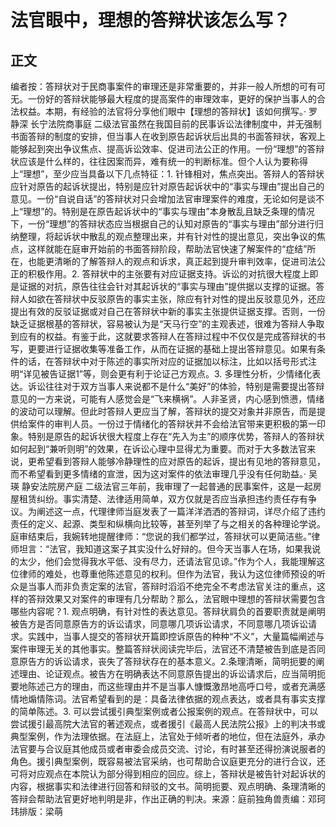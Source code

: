 # 法官眼中，理想的答辩状该怎么写？
## 正文
编者按：答辩状对于民商事案件的审理还是非常重要的，并非一般人所想的可有可无。一份好的答辩状能够最大程度的提高案件的审理效率，更好的保护当事人的合法权益。本期，有经验的法官将分享他们眼中【理想的答辩状】该如何撰写。· 罗静深 长宁法院商事庭 二级法官虽然在我国目前的民事诉讼法律制度中，并无强制书面答辩的制度的安排，但当事人在收到原告起诉状后出具的书面答辩状，客观上能够起到突出争议焦点、提高诉讼效率、促进司法公正的作用。一份“理想”的答辩状应该是什么样的，往往因案而异，难有统一的判断标准。但个人认为要称得上“理想”，至少应当具备以下几点特征：1. 针锋相对，焦点突出。答辩人的答辩状应针对原告的起诉状提出，特别是应针对原告起诉状中的“事实与理由”提出自己的意见。一份“自说自话”的答辩状对只会增加法官审理案件的难度，无论如何是谈不上“理想”的。特别是在原告起诉状中的“事实与理由”本身散乱且缺乏条理的情况下，一份“理想”的答辩状态应当根据自己的认知对原告的“事实与理由”部分进行归纳整理，将起诉状中散乱的观点整理出来，并有针对性的提出意见，突出争议的焦点，这样就能在庭审开始前的书面答辩阶段，帮助法官快速了解案件的“症结”所在，也能更清晰的了解答辩人的观点和诉求，真正起到提升审判效率，促进司法公正的积极作用。2. 答辩状中的主张要有对应证据支持。诉讼的对抗很大程度上即是证据的对抗，原告往往会针对其起诉状的“事实与理由”提供据以支撑的证据。答辩人如欲在答辩状中反驳原告的事实主张，除应有针对性的提出反驳意见外，还应提出有效的反驳证据或对自己在答辩状中新的事实主张提供证据支撑。否则，一份缺乏证据根基的答辩状，容易被认为是“天马行空”的主观表述，很难为答辩人争取到应有的权益。有鉴于此，这就要求答辩人在答辩过程中不仅仅是完成答辩状的书写，更要进行证据收集等准备工作，从而在证据的基础上提出答辩意见。如果有条件的话，在答辩状中对于陈述的事实所对应的证据加以标注，比如以括号形式注明“详见被告证据1”等，则会更有利于论证己方观点。3. 多理性分析，少情绪化表达。诉讼往往对于双方当事人来说都不是什么“美好”的体验，特别是需要提出答辩意见的一方来说，可能有人感觉会是“飞来横祸”。人非圣贤，内心感到愤懑，情绪的波动可以理解。但此时答辩人更应当了解，答辩状的提交对象并非原告，而是提供给案件的审判人员。一份过于情绪化的答辩状并不会给法官带来更积极的第一印象。特别是原告的起诉状很大程度上存在“先入为主”的顺序优势，答辩人的答辩状如何起到“兼听则明”的效果，在诉讼心理中显得尤为重要。而对于大多数法官来说，更希望看到答辩人能够冷静理性的应对原告的起诉，提出有见地的答辩意见，而不希望看到更多情绪的宣泄，因为这对案件的依法审理几乎没有任何助益。· 吴瑛 静安法院房产庭 二级法官三年前，我审理了一起普通的民事案件，这是一起房屋租赁纠纷。事实清楚、法律适用简单，双方仅就是否应当承担违约责任存有争议。为阐述这一点，代理律师当庭发表了一篇洋洋洒洒的答辩词，详尽介绍了违约责任的定义、起源、类型和纵横向比较等，甚至列举了与之相关的各种理论学说。庭审结束后，我婉转地提醒律师：“您说的我们都学过，答辩状可以更简洁些。”律师坦言：“法官，我知道这案子其实没什么好辩的。但今天当事人在场，如果我说的太少，他们会觉得我水平低、没有尽力，还请法官见谅。”作为个人，我能理解这位律师的难处，也尊重他陈述意见的权利。但作为法官，我认为这位律师预设的听众是当事人而非负责定案的法官，答辩时滔滔不绝完全不考虑法官关注的重点，这样的答辩效果又对案件的审理有几分帮助？那么，法官眼中理想的答辩状需要包含哪些内容呢？1. 观点明确，有针对性的表达意见。答辩状肩负的首要职责就是阐明被告方是否同意原告方的诉讼请求，同意哪几项诉讼请求，不同意哪几项诉讼请求。实践中，当事人提交的答辩状开篇即控诉原告的种种“不义”，大量篇幅阐述与案件审理无关的其他事实。整篇答辩状阅读完毕后，法官还不清楚被告到底是否同意原告方的诉讼请求，丧失了答辩状存在的基本意义。2.条理清晰，简明扼要的阐述理由、论证观点。被告方在明确表达不同意原告提出的诉讼请求后，应当简明扼要地陈述己方的理由，而这些理由并不是当事人慷慨激昂地高呼口号，或者充满感情地煽情陈词。法官希望看到的是：具备法律依据的观点表达，或者具有事实支撑的简单陈述。3. 可以尝试援引典型案例或者公报案例的观点。在答辩状中，可以尝试援引最高院大法官的著述观点，或者援引《最高人民法院公报》上的判决书或典型案例，作为法理依据。在法庭上，法官处于倾听者的地位，但在法庭外，承办法官要与合议庭其他成员或者审委会成员交流、讨论，有时甚至还得扮演说服者的角色。援引典型案例，既容易被法官采纳，也可帮助合议庭更充分的进行合议，还可将对应观点在本院认为部分得到相应的回应。综上，答辩状是被告针对起诉状的内容，根据事实和法律进行回答和辩驳的文书。简明扼要、观点明确、条理清晰的答辩会帮助法官更好地判明是非，作出正确的判决。来源：庭前独角兽责编：邓珂玮排版：梁萌